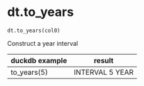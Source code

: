 # dt.to_years { #duckops.dt.to_years }

`dt.to_years(col0)`

Construct a year interval

| duckdb example | result |
| -------------- | ------ |
| to_years(5) | INTERVAL 5 YEAR |
